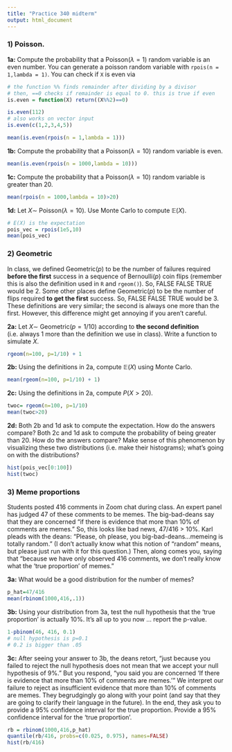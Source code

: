 ```yaml
---
title: "Practice 340 midterm"
output: html_document
---
```


### 1) Poisson.
**1a:** Compute the probability that a Poisson($\lambda = 1$) random variable is an even number. You can generate a poisson random variable with `rpois(n = 1,lambda = 1)`. You can check if `X` is even via 

```r
# the function %% finds remainder after dividing by a divisor
# then, ==0 checks if remainder is equal to 0. this is true if even
is.even = function(X) return((X%%2)==0)

is.even(112)
# also works on vector input
is.even(c(1,2,3,4,5))

mean(is.even(rpois(n = 1,lambda = 1)))
```
 
**1b:**  Compute the probability that a Poisson($\lambda = 10$) random variable is even.
```r
mean(is.even(rpois(n = 1000,lambda = 10)))
```

**1c:**  Compute the probability that a Poisson($\lambda = 10$) random variable is greater than 20.
```r
mean(rpois(n = 1000,lambda = 10)>20)
```

**1d:**  Let $X \sim$ Poisson($\lambda =10$).  Use Monte Carlo to compute $\mathbb{E}(X)$.
```r
# E(X) is the expectation
pois_vec = rpois(1e5,10)
mean(pois_vec)
```



### 2) Geometric
In class, we defined Geometric($p$) to be the number of failures required **before the first** success in a sequence of Bernoulli($p$) coin flips (remember this is also the definition used in `R` and `rgeom()`). So, FALSE FALSE TRUE would be 2. Some other places define Geometric($p$) to be the number of flips required **to get the first** success. So, FALSE FALSE TRUE would be 3. These definitions are very similar; the second is always one more than the first. However, this difference might get annoying if you aren't careful.

**2a:** Let $X \sim$ Geometric($p=1/10$) according to **the second definition** (i.e. always 1 more than the definition we use in class). Write a function to simulate $X$.
```r
rgeom(n=100, p=1/10) + 1
```

**2b:** Using the definitions in 2a, compute $\mathbb{E}(X)$ using Monte Carlo.
```r
mean(rgeom(n=100, p=1/10) + 1)
```

**2c:** Using the definitions in 2a, compute $P(X>20)$.
```r
twoc= rgeom(n=100, p=1/10)
mean(twoc>20)
```

**2d:** Both 2b and 1d ask to compute the expectation. How do the answers compare? Both 2c and 1d ask to compute the probability of being greater than 20. How do the answers compare? Make sense of this phenomenon by visualizing these two distributions (i.e. make their histograms); what's going on with the distributions?
```r
hist(pois_vec[0:100])
hist(twoc)
```


### 3) Meme proportions
Students posted 416 comments in Zoom chat during class. An expert panel has judged 47 of these comments to be memes. The big-bad-deans say that they are concerned "if there is evidence that more than 10% of comments are memes." So, this looks like bad news, 47/416 > 10%. Karl pleads with the deans: "Please, oh please, you big-bad-deans...memeing is totally random." (I don't actually know what this notion of "random" means, but please just run with it for this question.) Then, along comes you, saying that "because we have only observed 416 comments, we don't really know what the 'true proportion' of memes."

**3a:** What would be a good distribution for the number of memes?
```r
p_hat=47/416
mean(rbinom(1000,416,.1))
```

**3b:** Using your distribution from 3a, test the null hypothesis that the 'true proportion' is actually 10\%. It's all up to you now ... report the p-value.
```r
1-pbinom(46, 416, 0.1)
# null hypothesis is p=0.1
# 0.2 is bigger than .05
```

**3c:** After seeing your answer to 3b, the deans retort, "just because you failed to reject the null hypothesis does not mean that we accept your null hypothesis of 9%." But you respond, "you said you are concerned 'If there is evidence that more than 10% of comments are memes.'" We interpret our failure to reject as insufficient evidence that more than 10% of comments are memes. They begrudgingly go along with your point (and say that they are going to clarify their language in the future). In the end, they ask you to provide a 95% confidence interval for the true proportion. Provide a 95% confidence interval for the 'true proportion'.
```r
rb = rbinom(1000,416,p_hat)
quantile(rb/416, probs=c(0.025, 0.975), names=FALSE)
hist(rb/416)
```

